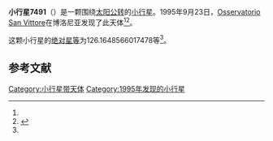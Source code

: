 {{Infobox planet
| bgcolour = #FFFFC0
| name = 7491 Linzerag
| symbol = 
| image = 
| caption = 
| discovery = yes
| discovery_ref = 
| discoverer = [[Osservatorio_San_Vittore|Osservatorio San Vittore]]
| discovery_site = [[博洛尼亚|博洛尼亚]] 
| discovered = 1995年9月23日
| designations = yes
| mp_name = 
| named_after = 
| alt_names = 1995 SD2/ 1981 SS3 / 1986 TV15 / 1986 UJ / 1988 CG6
| mp_category = [[主带小行星|主带小行星]]
| orbit_ref = <ref name="a">[http://ssd.jpl.nasa.gov/sbdb.cgi?sstr=7491 7491 Linzerag] {{Wayback|url=http://ssd.jpl.nasa.gov/sbdb.cgi?sstr=7491 |date=20201124024520 }}，小行星數據庫瀏覽器（JPL Small-Body Database Browser）－[[美国国家航空航天局|美国国家航空航天局]]喷气推进实验室</ref>
| epoch = 2456400.5 (2013年4月18日更新)
| aphelion = {{convert|3.105235526374416|AU|km|3|abbr=on|lk=out}}
| perihelion = {{convert|2.457722059007399|AU|km|3|abbr=on}}
| semimajor = {{convert|2.781478792690907|AU|km|3|abbr=on}}
| eccentricity = 0.11639734
| period = 1694.384837 [[日|日]]<br />4.64[[儒略年|儒略年]]
| avg_speed = 
| inclination = 4.457422791574096
| asc_node = 276.0654008123469
| mean_anomaly = 
| arg_peri = 126.1648566017478
| satellites = 
| physical_characteristics = yes
| dimensions = 
| mass = 
| density = 
| surface_grav = 
| escape_velocity = 
| sidereal_day = 
| axial_tilt = 
| pole_ecliptic_lat = 
| pole_ecliptic_lon = 
| albedo = 
| temperatures= 
| temp_name1 = 
| mean_temp_1 = 
| max_temp_1 = 
| temp_name2 = 
| max_temp_2 = 
| spectral_type = 
| abs_magnitude = 126.1648566017478
}}

'''小行星7491'''（{{lang-en|7491 Linzerag}}）是一颗围绕[[太阳|太阳]][[公转|公转]]的[[小行星|小行星]]。1995年9月23日，[[Osservatorio_San_Vittore|Osservatorio San Vittore]]在博洛尼亚发现了此天体<ref name="a" /><ref>{{cite news|title=小行星列表|url=http://cfa-www.harvard.edu/iau/lists/NumberedMPs.txt|accessdate=2013-07-08|newspaper=哈佛大学|archive-date=2008-05-17|archive-url=https://web.archive.org/web/20080517010638/http://cfa-www.harvard.edu/iau/lists/NumberedMPs.txt|dead-url=no}}</ref>。

这颗小行星的[[绝对星等|绝对星等]]为126.1648566017478等<ref name="a" />。

==参考文献==
{{reflist}}
{{Minor Planet Number|[[小行星7490|小行星7490]]|[[小行星7492|小行星7492]]}}

{{小天体}}

[[Category:小行星带天体|Category:小行星带天体]]
[[Category:1995年发现的小行星|Category:1995年发现的小行星]]

{{asteroid-stub}}
